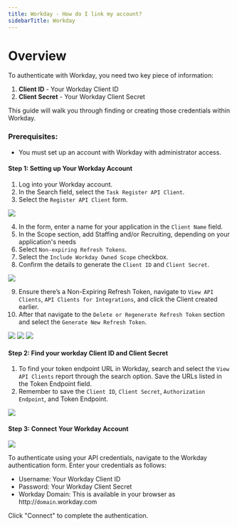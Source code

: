 ```yaml
---
title: Workday - How do I link my account?
sidebarTitle: Workday
---
```



# Overview

To authenticate with Workday, you need two key piece of information:
1. **Client ID** - Your Workday Client ID
1. **Client Secret** - Your Workday Client Secret


This guide will walk you through finding or creating those credentials within Workday.


### Prerequisites:

- You must set up an account with Workday with administrator access.


#### Step 1: Setting up Your Workday Account
1. Log into your Workday account.
2. In the Search field, select the `Task Register API Client`. 
3. Select the `Register API Client` form.

<img src="/integrations/all/workday/workday_1.png" />

4. In the form, enter a name for your application in the `Client Name` field.
5. In the Scope section, add Staffing and/or Recruiting, depending on your application's needs
6. Select `Non-expiring Refresh Tokens`.
7. Select the `Include Workday Owned Scope` checkbox.
8. Confirm the details to generate the `Client ID` and `Client Secret`.


<img src="/integrations/all/workday/workday_2.png" />


9. Ensure there’s a Non-Expiring Refresh Token, navigate to `View API Clients`, `API Clients for Integrations`, and click the Client created earlier.
10. After that navigate to the `Delete or Regenerate Refresh Token` section and select the `Generate New Refresh Token`.


<img src="/integrations/all/workday/workday_3.png" />
<img src="/integrations/all/workday/workday_4.png" />
<img src="/integrations/all/workday/workday_5.png" />


#### Step 2: Find your workday Client ID and Client Secret
1. To find your token endpoint URL in Workday, search and select the `View API Clients` report through the search option. Save the URLs listed in the Token Endpoint field.
2. Remember to save the `Client ID`, `Client Secret`, `Authorization Endpoint`, and Token Endpoint.


<img src="/integrations/all/workday/workday_6.png" />

#### Step 3: Connect Your Workday Account

<img src="/integrations/all/workday/nango_connect_ui.png" />

To authenticate using your API credentials, navigate to the Workday authentication form.
Enter your credentials as follows:
- Username: Your Workday Client ID
- Password: Your Workday Client Secret
- Workday Domain: This is available in your browser as http://`domain`.workday.com

Click "Connect" to complete the authentication.
